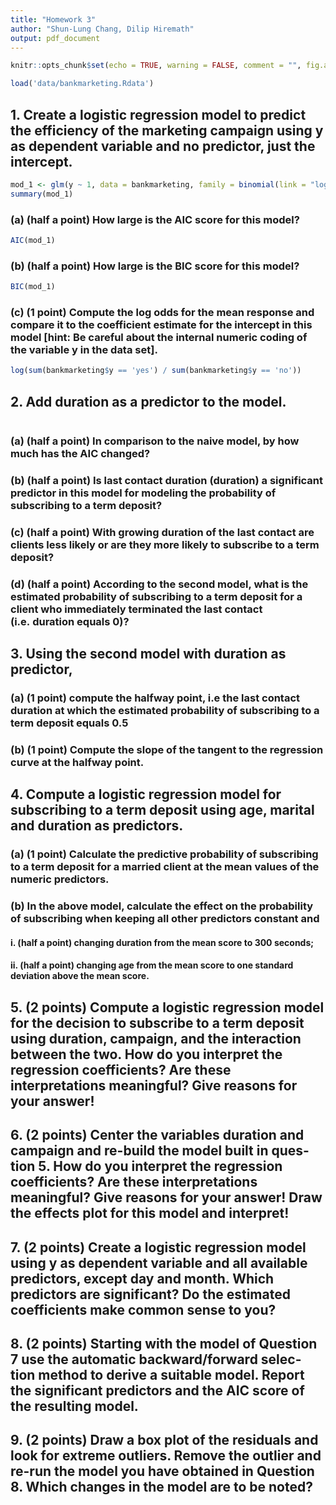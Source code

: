 ```yaml
---
title: "Homework 3"
author: "Shun-Lung Chang, Dilip Hiremath"
output: pdf_document
---
```


```r
knitr::opts_chunk$set(echo = TRUE, warning = FALSE, comment = "", fig.align = 'center', fig.height = 4, fig.width = 4)
```

```r
load('data/bankmarketing.Rdata')
```

## 1. Create a logistic regression model to predict the efficiency of the marketing campaign using y as dependent variable and no predictor, just the intercept.

```r
mod_1 <- glm(y ~ 1, data = bankmarketing, family = binomial(link = "logit"))
summary(mod_1)
```

### (a) (half a point) How large is the AIC score for this model?

```r
AIC(mod_1)
```

### (b) (half a point) How large is the BIC score for this model?

```r
BIC(mod_1)
```
### (c) (1 point) Compute the log odds for the mean response and compare it to the coefficient estimate for the intercept in this model [hint: Be careful about the internal numeric coding of the variable y in the data set].

```r
log(sum(bankmarketing$y == 'yes') / sum(bankmarketing$y == 'no'))
```
## 2. Add duration as a predictor to the model.

```r

```


### (a) (half a point) In comparison to the naive model, by how much has the AIC changed?

### (b) (half a point) Is last contact duration (duration) a significant predictor in this model for modeling the probability of subscribing to a term deposit?

### (c) (half a point) With growing duration of the last contact are clients less likely or are they more likely to subscribe to a term deposit?

### (d) (half a point) According to the second model, what is the estimated probability of subscribing to a term deposit for a client who immediately terminated the last contact (i.e. duration equals 0)?

## 3. Using the second model with duration as predictor,

### (a) (1 point) compute the halfway point, i.e the last contact duration at which the estimated probability of subscribing to a term deposit equals 0.5

### (b) (1 point) Compute the slope of the tangent to the regression curve at the halfway point.

## 4. Compute a logistic regression model for subscribing to a term deposit using age, marital and duration as predictors.

### (a) (1 point) Calculate the predictive probability of subscribing to a term deposit for a married client at the mean values of the numeric predictors.

### (b) In the above model, calculate the effect on the probability of subscribing when keeping all other predictors constant and

#### i. (half a point) changing duration from the mean score to 300 seconds;
#### ii. (half a point) changing age from the mean score to one standard deviation above the mean score.

## 5. (2 points) Compute a logistic regression model for the decision to subscribe to a term deposit using duration, campaign, and the interaction between the two. How do you interpret the regression coefficients? Are these interpretations meaningful? Give reasons for your answer!

## 6. (2 points) Center the variables duration and campaign and re-build the model built in ques- tion 5. How do you interpret the regression coefficients? Are these interpretations meaningful? Give reasons for your answer! Draw the effects plot for this model and interpret!

## 7. (2 points) Create a logistic regression model using y as dependent variable and all available predictors, except day and month. Which predictors are significant? Do the estimated coefficients make common sense to you?

## 8. (2 points) Starting with the model of Question 7 use the automatic backward/forward selec- tion method to derive a suitable model. Report the significant predictors and the AIC score of the resulting model.

## 9. (2 points) Draw a box plot of the residuals and look for extreme outliers. Remove the outlier and re-run the model you have obtained in Question 8. Which changes in the model are to be noted?
